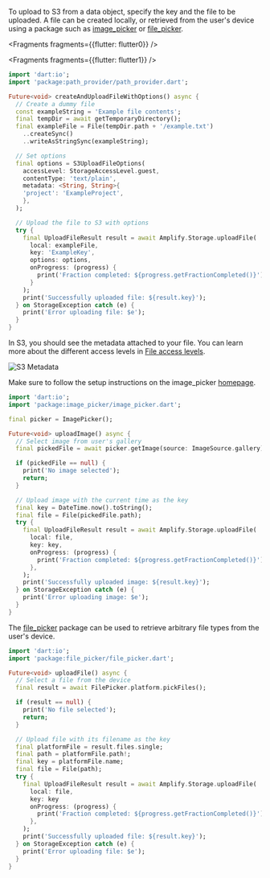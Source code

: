 To upload to S3 from a data object, specify the key and the file to be uploaded. A file can be created locally, or retrieved from the user's device using a package such as [image_picker](https://pub.dev/packages/image_picker) or [file_picker](https://pub.dev/packages/file_picker).

<BlockSwitcher>

<Block name="Create File">


<Fragments fragments={{flutter: flutter0}} />

</Block>

<Block name="With Options">


<Fragments fragments={{flutter: flutter1}} />

```dart
import 'dart:io';
import 'package:path_provider/path_provider.dart';

Future<void> createAndUploadFileWithOptions() async {
  // Create a dummy file
  const exampleString = 'Example file contents';
  final tempDir = await getTemporaryDirectory();
  final exampleFile = File(tempDir.path + '/example.txt')
    ..createSync()
    ..writeAsStringSync(exampleString);

  // Set options
  final options = S3UploadFileOptions(
    accessLevel: StorageAccessLevel.guest,
    contentType: 'text/plain',
    metadata: <String, String>{
    'project': 'ExampleProject',
    },
  );

  // Upload the file to S3 with options
  try {
    final UploadFileResult result = await Amplify.Storage.uploadFile(
      local: exampleFile,
      key: 'ExampleKey',
      options: options,
      onProgress: (progress) {
        print('Fraction completed: ${progress.getFractionCompleted()}');
      }
    );
    print('Successfully uploaded file: ${result.key}');
  } on StorageException catch (e) {
    print('Error uploading file: $e');
  }
}
```

In S3, you should see the metadata attached to your file. You can learn more about the different access levels in [File access levels](/lib-v1/storage/configureaccess).

![S3 Metadata](/images/s3_metadata.png)

</Block>

<Block name="Upload Image (image_picker)">

Make sure to follow the setup instructions on the image_picker [homepage](https://pub.dev/packages/image_picker).

```dart
import 'dart:io';
import 'package:image_picker/image_picker.dart';

final picker = ImagePicker();

Future<void> uploadImage() async {
  // Select image from user's gallery
  final pickedFile = await picker.getImage(source: ImageSource.gallery);

  if (pickedFile == null) {
    print('No image selected');
    return;
  }

  // Upload image with the current time as the key
  final key = DateTime.now().toString();
  final file = File(pickedFile.path);
  try {
    final UploadFileResult result = await Amplify.Storage.uploadFile(
      local: file,
      key: key,
      onProgress: (progress) {
        print('Fraction completed: ${progress.getFractionCompleted()}');
      },
    );
    print('Successfully uploaded image: ${result.key}');
  } on StorageException catch (e) {
    print('Error uploading image: $e');
  }
}
```

</Block>

<Block name="Upload File (file_picker)">

The [file_picker](https://pub.dev/packages/file_picker) package can be used to retrieve arbitrary file types from the user's device.

```dart
import 'dart:io';
import 'package:file_picker/file_picker.dart';

Future<void> uploadFile() async {
  // Select a file from the device
  final result = await FilePicker.platform.pickFiles();

  if (result == null) {
    print('No file selected');
    return;
  }

  // Upload file with its filename as the key
  final platformFile = result.files.single;
  final path = platformFile.path!;
  final key = platformFile.name;
  final file = File(path);
  try {
    final UploadFileResult result = await Amplify.Storage.uploadFile(
      local: file,
      key: key
      onProgress: (progress) {
        print('Fraction completed: ${progress.getFractionCompleted()}');
      },
    );
    print('Successfully uploaded file: ${result.key}');
  } on StorageException catch (e) {
    print('Error uploading file: $e');
  }
}
```

</Block>

</BlockSwitcher>
